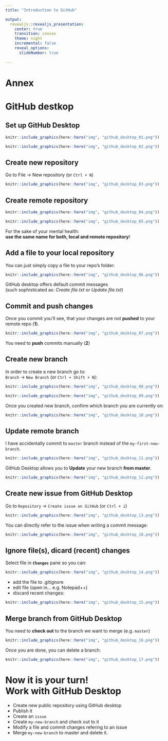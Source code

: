 ```yaml
---
title: "Introduction to GitHub"

output:
  revealjs::revealjs_presentation:
    center: true
    transition: convex
    theme: night
    incremental: false
    reveal_options:
      slideNumber: true
    
---
```


# Annex {data-background=#8B008B}

# GitHub destkop {data-background=#4B0082}

## Set up GitHub Desktop


```r
knitr::include_graphics(here::here("img", "github_desktop_01.png"))
```

```r
knitr::include_graphics(here::here("img", "github_desktop_02.png"))
```

## Create new repository

Go to File -> New repository (or `Ctrl + N`)

```r
knitr::include_graphics(here::here("img", "github_desktop_03.png"))
```

## Create remote repository

```r
knitr::include_graphics(here::here("img", "github_desktop_04.png"))
```
```r
knitr::include_graphics(here::here("img", "github_desktop_05.png"))
```

For the sake of your mental health:  
**use the same name for both, local and remote repository**!

## Add a file to your local repository 

You can just simply copy a file to your repo's folder:

```r
knitr::include_graphics(here::here("img", "github_desktop_06.png"))
```

GitHub desktop offers default commit messages  
(such sophisticated as: *Create file.txt* or *Update file.txt*)

## Commit and push changes

Once you commit you'll see, that your changes are not **pushed** to your remote repo (**1**).

```r
knitr::include_graphics(here::here("img", "github_desktop_07.png"))
```

You need to **push** commits manually (**2**)

## Create new branch

In order to create a new branch go to:  
`Branch` -> `New Branch` (or `Ctrl + Shift + N`):

```r
knitr::include_graphics(here::here("img", "github_desktop_08.png"))
```
```r
knitr::include_graphics(here::here("img", "github_desktop_09.png"))
```

Once you created new branch, confirm which branch you are currently on:  

```r
knitr::include_graphics(here::here("img", "github_desktop_10.png"))
```

## Update remote branch  

I have accidentally commit to `master` branch instead of the `my-first-new-branch`.  

```r
knitr::include_graphics(here::here("img", "github_desktop_11.png"))
```

GitHub Desktop allows you to **Update** your new branch **from master**.

```r
knitr::include_graphics(here::here("img", "github_desktop_12.png"))
```

## Create new issue from GitHub Desktop  

Go to `Repository` -> `Create issue on GitHub` (or `Ctrl + i`)

```r
knitr::include_graphics(here::here("img", "github_desktop_13.png"))
```

You can directly refer to the issue when writing a commit message:

```r
knitr::include_graphics(here::here("img", "github_desktop_18.png"))
```


## Ignore file(s), dicard (recent) changes  

Select file in **`Changes`** pane so you can: 

```r
knitr::include_graphics(here::here("img", "github_desktop_14.png"))
```

+ add the file to .gitignore  
+ edit file (open in... e.g. Notepad++)  
+ discard recent changes:  

```r
knitr::include_graphics(here::here("img", "github_desktop_15.png"))
```

## Merge branch from GitHub Desktop  

You need to **check out** to the branch we want to merge (e.g. `master`)

```r
knitr::include_graphics(here::here("img", "github_desktop_16.png"))
```

Once you are done, you can delete a branch:

```r
knitr::include_graphics(here::here("img", "github_desktop_17.png"))
```

# Now it is your turn!<br>Work with GitHub Desktop {data-background=#008080}

+ Create new public repository using GitHub desktop
+ Publish it
+ Create an `issue`
+ Create `my-new-branch` and check out to it
+ Modify a file and commit changes refering to an issue
+ Merge `my-new-branch` to master and delete it.